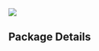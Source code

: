 <Section pt="0">
  <Flexbox flexDirection="column" textAlign="center" position="relative" >
    <Image
    src="package.jpg"
    h="40vh"
    width="full"
    overflow="hidden"
    opacity="100%"
    objectFit="none"
    objectPosition="50% 120%"
    />
    <Div className="1"  position="absolute" left="50%|20%" top="50%" transform="translate(-50%, -50%)" color="#fff" background-color="#0009" padding="20px">
      <H1 m="0" fontWeight="bold" lineHeight="tight" color="#fff">
      Package Details
      </H1>
    </Div>

  </Flexbox>

</Section>   


